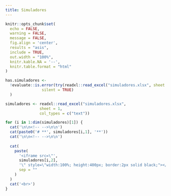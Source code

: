 ```yaml
---
title: Simuladores
---
```


<!--install and/or load all R packages-->
```r
knitr::opts_chunk$set(
  echo = FALSE,
  warning = FALSE,
  message = FALSE,
  fig.align = 'center',
  results = "asis",
  include = TRUE,
  out.width = "100%",
  knitr.kable.NA = '--',
  knitr.table.format = "html"
)
```

```r
has.simuladores <-
  !evaluate::is.error(try(readxl::read_excel("simuladores.xlsx", sheet = 1),
                silent = TRUE)
  )
```

```r
simuladores <- readxl::read_excel("simuladores.xlsx",
               sheet = 1,
               col_types = c("text"))

for (i in 1:dim(simuladores)[1]) {
  cat('\n\n<!-- -->\n\n')
  cat(paste0('# **', simuladores[i,1], '**'))
  cat('\n\n<!-- -->\n\n')
  
  cat(
    paste(
      '<iframe src=\"',
      simuladores[i,2],
      '\" style=\"width:100%; height:400px; border:2px solid black;"></iframe>',
      sep = ""
    )
  )
  cat('<br>')
}
```

<br>
